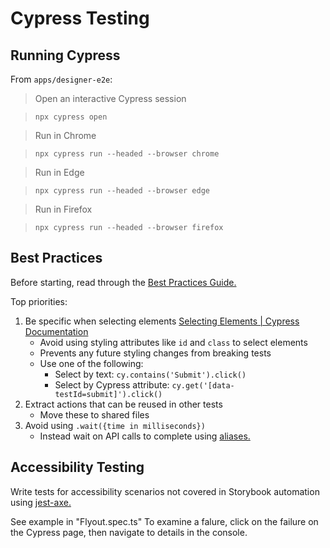 
<Meta title="Docs/E2E Testing" />

# Cypress Testing

## Running Cypress

From `apps/designer-e2e`:

> Open an interactive Cypress session

> `npx cypress open`

> Run in Chrome

> `npx cypress run --headed --browser chrome`

> Run in Edge

> `npx cypress run --headed --browser edge`

> Run in Firefox

> `npx cypress run --headed --browser firefox`

## Best Practices

Before starting, read through the [Best Practices Guide.](https://docs.cypress.io/guides/references/best-practices)

Top priorities:

1. Be specific when selecting elements [Selecting Elements | Cypress Documentation](https://docs.cypress.io/guides/references/best-practices#Selecting-Elements)
   - Avoid using styling attributes like `id` and `class` to select elements
   - Prevents any future styling changes from breaking tests
   - Use one of the following:
     - Select by text: `cy.contains('Submit').click()`
     - Select by Cypress attribute: `cy.get('[data-testId=submit]').click()`
2. Extract actions that can be reused in other tests
   - Move these to shared files
3. Avoid using `.wait({time in milliseconds})`
   - Instead wait on API calls to complete using [aliases.](https://docs.cypress.io/guides/core-concepts/variables-and-aliases#Requests)

## Accessibility Testing

Write tests for accessibility scenarios not covered in Storybook automation using [jest-axe.](https://github.com/component-driven/cypress-axe)

See example in "Flyout.spec.ts"
To examine a falure, click on the failure on the Cypress page, then navigate to details in the console.
